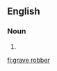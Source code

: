 ==English==

===Noun===
{{en-noun|head=[[grave]] [[robber]]}}

#{{alternative spelling of|graverobber|lang=en}}

[[fi:grave robber]]